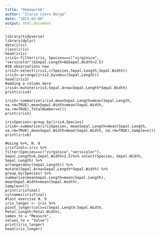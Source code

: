 ```yaml
---
title: "Homework6"
author: "Ilaria Coero Borga"
date: "2023-03-06"
output: html_document
---
```


```
library(tidyverse)
library(dplyr)
data(iris)
class(iris) 
head(iris)
iris1<-filter(iris, Species==c("virginica", "versicolor")&Sepal.Length>6&Sepal.Width>2.5)
#28 observations now
iris2<-select(iris1,c(Species,Sepal.Length,Sepal.Width))
iris3<-arrange(iris2,by=desc(Sepal.Length))
head(iris3)
#adding a column more 
iris4<-mutate(iris3,Sepal.Area=Sepal.Length*Sepal.Width)
print(iris4)

iris5<-summarize(iris4,meanSepal.Length=mean(Sepal.Length, na.rm=TRUE),meanSepal.Width=mean(Sepal.Width, na.rm=TRUE),TotalNumber=n())
print(iris5)

irisSpecies<-group_by(iris4,Species)
iris6<-summarize(irisSpecies, meanSepal.Length=mean(Sepal.Length, na.rm=TRUE),meanSepal.Width=mean(Sepal.Width, na.rm=TRUE),Sample=n())
print(iris6)

#Using %>%, N. 8
irisfinal<-iris %>%
filter(Species==c("virginica","versicolor"),
Sepal.Length>6,Sepal.Width>2.5)%>% select(Species, Sepal.Width, Sepal.Length) %>% 
arrange(desc(Sepal.Length)) %>% 
mutate(Sepal.Area=Sepal.Length*Sepal.Width) %>% 
group_by(Species) %>% 
summarise(meanSepal.Length=mean(Sepal.Length),
meanSepal.Width=mean(Sepal.Width),
Sample=n())
print(irisfinal)
colnames(irisfinal)            
#last exercise N. 9
iris_longer <- iris %>% 
pivot_longer(cols=c(Sepal.Length:Sepal.Width,
Petal.Length:Petal.Width),
names_to = "Measure",
values_to = "Value")
print(iris_longer)
head(iris_longer)

```

